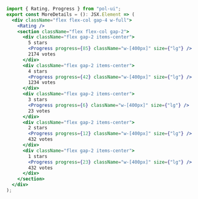```jsx
import { Rating, Progress } from "pol-ui";
export const MoreDetails = (): JSX.Element => (
  <div className="flex flex-col gap-4 w-full">
    <Rating />
    <section className="flex flex-col gap-2">
      <div className="flex gap-2 items-center">
        5 stars
        <Progress progress={85} className="w-[400px]" size={"lg"} />
        2174 votes
      </div>
      <div className="flex gap-2 items-center">
        4 stars
        <Progress progress={42} className="w-[400px]" size={"lg"} />
        1234 votes
      </div>
      <div className="flex gap-2 items-center">
        3 stars
        <Progress progress={6} className="w-[400px]" size={"lg"} />
        23 votes
      </div>
      <div className="flex gap-2 items-center">
        2 stars
        <Progress progress={12} className="w-[400px]" size={"lg"} />
        432 votes
      </div>
      <div className="flex gap-2 items-center">
        1 stars
        <Progress progress={23} className="w-[400px]" size={"lg"} />
        432 votes
      </div>
    </section>
  </div>
);
```
